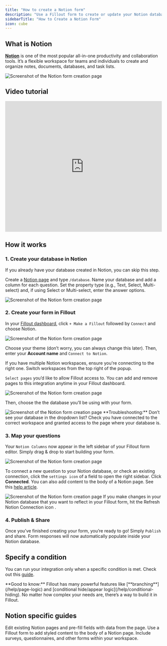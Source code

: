 ```yaml
---
title: "How to create a Notion form"
description: "Use a Fillout form to create or update your Notion databases. Embed your forms in Notion or share them anywhere."
sidebarTitle: "How to Create a Notion Form"
icon: cube
---
```


## What is Notion

[**Notion**](https://www.notion.so/) is one of the most popular all-in-one productivity and collaboration tools. It’s a flexible workspace for teams and individuals to create and organize notes, documents, databases, and task lists.

<Frame>
  <img src="/images/Screenshot2025-05-09at4.25.06PM.png" alt="Screenshot of the Notion form creation page" />
</Frame>

## Video tutorial
<Frame>
  <iframe class="notion-asset-object-fit" src="https://www.loom.com/embed/44ff36a3a09e4fbdb45f32117c0318b9" title="iframe video" frameborder="0" allowfullscreen="" loading="lazy" scrolling="auto" width="100%" height="420"></iframe>
</Frame>

## How it works

### 1. Create your database in Notion

<Note>
If you already have your database created in Notion, you can skip this step.
</Note>

Create a [Notion page](https://www.notion.com/help/create-your-first-page) and type `/database`. Name your database and add a column for each question. Set the property type (e.g., Text, Select, Multi-select) and, if using Select or Multi-select, enter the answer options.

<Frame>
  <img src="/images/Screenshot2025-02-12at4.27.01PM.png" alt="Screenshot of the Notion form creation page" />
</Frame>

### 2. Create your form in Fillout

In your [Fillout dashboard](/help), click `+ Make a Fillout` followed by `Connect` and choose Notion.

<Frame>
  <img src="/images/connecttoapps.png" alt="Screenshot of the Notion form creation page" />
</Frame>

Choose your theme (don’t worry, you can always change this later). Then, enter your **Account name** and `Connect to Notion`.

<Note>
  If you have multiple Notion workspaces, ensure you're connecting to the right one. Switch workspaces from the top right of the popup.
</Note>

`Select pages` you’d like to allow Fillout access to. You can add and remove pages to this integration anytime in your Fillout dashboard.

<Frame>
  <img src="/images/Screenshot2025-02-12at4.22.44PM.png" alt="Screenshot of the Notion form creation page" />
</Frame>

Then, choose the the database you’ll be using with your form.

<Frame>
  <img src="/images/Screenshot2025-02-12at3.57.27PM.png" alt="Screenshot of the Notion form creation page" />
</Frame>

<Note>
  **Troubleshooting:** Don’t see your database in the dropdown list? Check you have connected to the correct workspace and granted access to the page where your database is.
</Note>

### 3. Map your questions

Your `Notion Columns` now appear in the left sidebar of your Fillout form editor. Simply drag & drop to start building your form.

<Frame>
  <img src="/images/Notion-ezgif.com-video-to-gif-converter.gif" alt="Screenshot of the Notion form creation page" />
</Frame>

To connect a new question to your Notion database, or check an existing connection, click the `settings icon` of a field to open the right sidebar. Click **Connected**. You can also add content to the body of a Notion page. See this [help article](/help/notion-add-page-content).

<Frame>
  <img src="/images/Screenshot2025-02-12at4.24.27PM.png" alt="Screenshot of the Notion form creation page" />
</Frame>

<Tip>
If you make changes in your Notion database that you want to reflect in your Fillout form, hit the Refresh Notion Connection icon <Icon name="arrows-rotate" />.
</Tip>

### 4. Publish & Share

Once you’ve finished creating your form, you’re ready to go\! Simply `Publish` and share. Form responses will now automatically populate inside your Notion database.

## Specify a condition

You can run your integration only when a specific condition is met. Check out this [guide](/help/conditional-integration).

<Check>
  **Good to know:** Fillout has many powerful features like [**branching**](/help/page-logic) and [conditional hide/appear logic](/help/conditional-hiding). No matter how complex your needs are, there’s a way to build it in Fillout.
</Check>

## Notion specific guides

<CardGroup cols={3}>
  <Card title="Update existing Notion page with a form" href="/help/notion-update-form" icon="arrow-rotate-right" iconType="regular" color="#FFC738">
    Edit existing Notion pages and pre-fill fields with data from the page.
  </Card>
  <Card title="Add content to a Notion page with a form" href="/help/notion-add-page-content" icon="file-waveform" iconType="regular" color="#FFC738">
    Use a Fillout form to add styled content to the body of a Notion page.
  </Card>
  <Card title="Embed Fillout forms on Notion" href="/help/notion-embed" icon="memo" iconType="regular" color="#FFC738">
    Include surveys, questionnaires, and other forms within your workspace.
  </Card>
</CardGroup>

